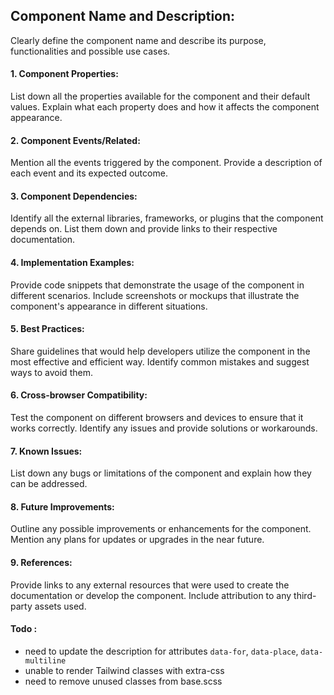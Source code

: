 
<Meta title="Design/Document Format" />

## **Component Name and Description:**

Clearly define the component name and describe its purpose, functionalities and possible use cases.

#### 1. Component Properties: 
List down all the properties available for the component and their default values.
Explain what each property does and how it affects the component appearance.

#### 2. Component Events/Related:

Mention all the events triggered by the component.
Provide a description of each event and its expected outcome.

#### 3. Component Dependencies:

Identify all the external libraries, frameworks, or plugins that the component depends on.
List them down and provide links to their respective documentation.

#### 4. Implementation Examples:

Provide code snippets that demonstrate the usage of the component in different scenarios.
Include screenshots or mockups that illustrate the component's appearance in different situations.

#### 5. Best Practices:

Share guidelines that would help developers utilize the component in the most effective and efficient way.
Identify common mistakes and suggest ways to avoid them.

#### 6. Cross-browser Compatibility:

Test the component on different browsers and devices to ensure that it works correctly.
Identify any issues and provide solutions or workarounds.

#### 7. Known Issues:

List down any bugs or limitations of the component and explain how they can be addressed.

#### 8. Future Improvements:

Outline any possible improvements or enhancements for the component.
Mention any plans for updates or upgrades in the near future.

#### 9. References:

Provide links to any external resources that were used to create the documentation or develop the component.
Include attribution to any third-party assets used.


#### Todo : 
  - need to update the description for attributes `data-for`, `data-place`, `data-multiline`
  - unable to render Tailwind classes with extra-css
  - need to remove unused classes from base.scss